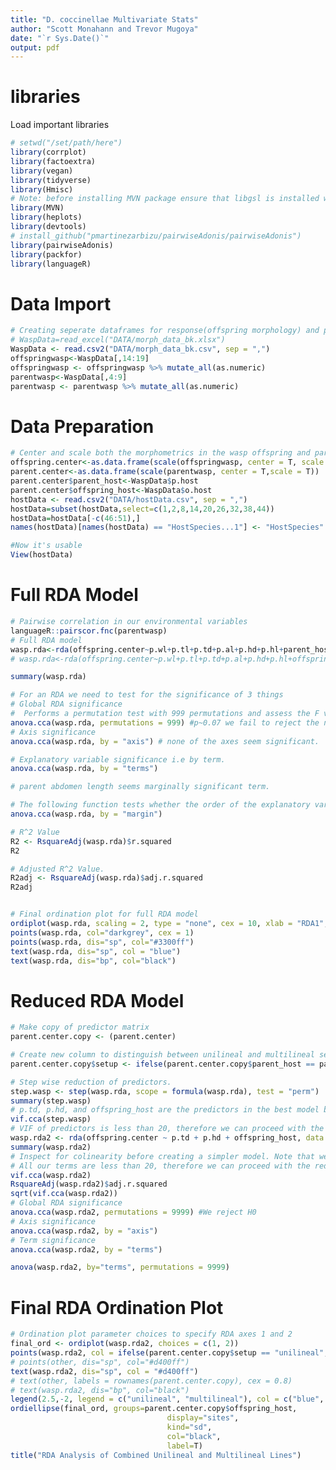```yaml
---
title: "D. coccinellae Multivariate Stats"
author: "Scott Monahann and Trevor Mugoya"
date: "`r Sys.Date()`"
output: pdf
---
```

# libraries
Load important libraries 
```r
# setwd("/set/path/here")
library(corrplot)
library(factoextra)
library(vegan)
library(tidyverse)
library(Hmisc)
# Note: before installing MVN package ensure that libgsl is installed with sudo apt-get install libgsl-dev
library(MVN)
library(heplots)
library(devtools)
# install_github("pmartinezarbizu/pairwiseAdonis/pairwiseAdonis")
library(pairwiseAdonis)
library(packfor)
library(languageR)
```
# Data Import

```r
# Creating seperate dataframes for response(offspring morphology) and predictor(parent morphology and bettle host type) matrices
# WaspData=read_excel("DATA/morph_data_bk.xlsx")
WaspData <- read.csv2("DATA/morph_data_bk.csv", sep = ",")
offspringwasp<-WaspData[,14:19]
offspringwasp <- offspringwasp %>% mutate_all(as.numeric)
parentwasp<-WaspData[,4:9]
parentwasp <- parentwasp %>% mutate_all(as.numeric)
```

# Data Preparation
```r
# Center and scale both the morphometrics in the wasp offspring and parent matrices prior to fitting RDA model.
offspring.center<-as.data.frame(scale(offspringwasp, center = T, scale = T))
parent.center<-as.data.frame(scale(parentwasp, center = T,scale = T))
parent.center$parent_host<-WaspData$p.host
parent.center$offspring_host<-WaspData$o.host
hostData <- read.csv2("DATA/hostData.csv", sep = ",")
hostData=subset(hostData,select=c(1,2,8,14,20,26,32,38,44))
hostData=hostData[-c(46:51),]
names(hostData)[names(hostData) == "HostSpecies...1"] <- "HostSpecies"

#Now it's usable 
View(hostData)
```


# Full RDA Model
```r

# Pairwise correlation in our environmental variables
languageR::pairscor.fnc(parentwasp)
# Full RDA model
wasp.rda<-rda(offspring.center~p.wl+p.tl+p.td+p.al+p.hd+p.hl+parent_host+offspring_host, data=parent.center)
# wasp.rda<-rda(offspring.center~p.wl+p.tl+p.td+p.al+p.hd+p.hl+offspring_host, data=parent.center)

summary(wasp.rda)

# For an RDA we need to test for the significance of 3 things
# Global RDA significance
#  Performs a permutation test with 999 permutations and assess the F value to determine whether it is significant or not
anova.cca(wasp.rda, permutations = 999) #p~0.07 we fail to reject the null hypothesis, the full RDA model with all parent morphological characteristics and parent and offspring hosts is not significant.
# Axis significance
anova.cca(wasp.rda, by = "axis") # none of the axes seem significant.

# Explanatory variable significance i.e by term.
anova.cca(wasp.rda, by = "terms")

# parent abdomen length seems marginally significant term.

# The following function tests whether the order of the explanatory variables is significant
anova.cca(wasp.rda, by = "margin")

# R^2 Value
R2 <- RsquareAdj(wasp.rda)$r.squared
R2 

# Adjusted R^2 Value.
R2adj <- RsquareAdj(wasp.rda)$adj.r.squared
R2adj 


# Final ordination plot for full RDA model
ordiplot(wasp.rda, scaling = 2, type = "none", cex = 10, xlab = "RDA1", ylab = "RDA2", cex.lab = 1.25)
points(wasp.rda, col="darkgrey", cex = 1)
points(wasp.rda, dis="sp", col="#3300ff")
text(wasp.rda, dis="sp", col = "blue")
text(wasp.rda, dis="bp", col="black")

```


# Reduced RDA Model
```r
# Make copy of predictor matrix 
parent.center.copy <- (parent.center)

# Create new column to distinguish between unilineal and multilineal setups.
parent.center.copy$setup <- ifelse(parent.center.copy$parent_host == parent.center.copy$offspring_host, "unilineal", "multilineal")

# Step wise reduction of predictors.
step.wasp <- step(wasp.rda, scope = formula(wasp.rda), test = "perm")
summary(step.wasp)
# p.td, p.hd, and offspring_host are the predictors in the best model based on lowest AIC.
vif.cca(step.wasp)
# VIF of predictors is less than 20, therefore we can proceed with the reduced model.
wasp.rda2 <- rda(offspring.center ~ p.td + p.hd + offspring_host, data = parent.center.copy) 
summary(wasp.rda2)
# Inspect for colinearity before creating a simpler model. Note that we are looking for VIF lower than 20.
# All our terms are less than 20, therefore we can proceed with the reduced model.
vif.cca(wasp.rda2)
RsquareAdj(wasp.rda2)$adj.r.squared
sqrt(vif.cca(wasp.rda2))
# Global RDA significance
anova.cca(wasp.rda2, permutations = 9999) #We reject H0
# Axis significance
anova.cca(wasp.rda2, by = "axis")
# Term significance
anova.cca(wasp.rda2, by = "terms")

anova(wasp.rda2, by="terms", permutations = 9999)
```

# Final RDA Ordination Plot
```r
# Ordination plot parameter choices to specify RDA axes 1 and 2
final_ord <- ordiplot(wasp.rda2, choices = c(1, 2))
points(wasp.rda2, col = ifelse(parent.center.copy$setup == "unilineal", "blue", "red"))
# points(other, dis="sp", col="#d400ff")
text(wasp.rda2, dis="sp", col = "#d400ff")
# text(other, labels = rownames(parent.center.copy), cex = 0.8)
# text(wasp.rda2, dis="bp", col="black")
legend(2.5,-2, legend = c("unilineal", "multilineal"), col = c("blue", "red"), pch = 1)
ordiellipse(final_ord, groups=parent.center.copy$offspring_host, 
                                   display="sites", 
                                   kind="sd",
                                   col="black",
                                   label=T)
title("RDA Analysis of Combined Unilineal and Multilineal Lines")
```